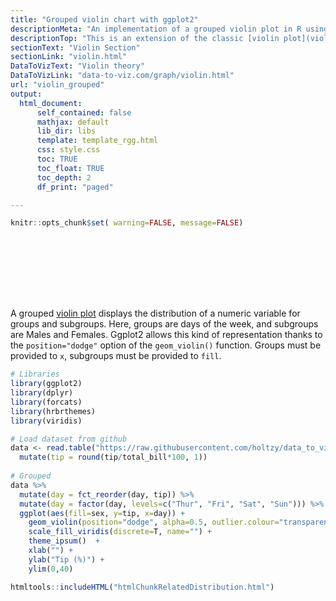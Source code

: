 ```yaml
---
title: "Grouped violin chart with ggplot2"
descriptionMeta: "An implementation of a grouped violin plot in R using the ggplot2 library. Reproducible code and explanations provided."
descriptionTop: "This is an extension of the classic [violin plot](violin plot.html). Here, data are organized in groups and subgroups, allowing to build a grouped violin chart. Chart is implemented using <code>R</code> and  the [ggplot2 library](ggplot2-package.html)."
sectionText: "Violin Section"
sectionLink: "violin.html"
DataToVizText: "Violin theory"
DataToVizLink: "data-to-viz.com/graph/violin.html"
url: "violin_grouped"
output:
  html_document:
      self_contained: false    
      mathjax: default
      lib_dir: libs
      template: template_rgg.html
      css: style.css
      toc: TRUE
      toc_float: TRUE
      toc_depth: 2
      df_print: "paged"

---
```



```r
knitr::opts_chunk$set( warning=FALSE, message=FALSE)
```


<div class="container" style="padding-top: 100px">


A grouped [violin plot](violin.html) displays the distribution of a numeric variable for groups and subgroups. Here, groups are days of the week, and subgroups are Males and Females. Ggplot2 allows this kind of representation thanks to the `position="dodge"` option of the `geom_violin()` function. Groups must be provided to `x`, subgroups must be provided to `fill`.

```r
# Libraries
library(ggplot2)
library(dplyr)
library(forcats)
library(hrbrthemes)
library(viridis)

# Load dataset from github
data <- read.table("https://raw.githubusercontent.com/holtzy/data_to_viz/master/Example_dataset/10_OneNumSevCatSubgroupsSevObs.csv", header=T, sep=",") %>%
  mutate(tip = round(tip/total_bill*100, 1))
  
# Grouped
data %>%
  mutate(day = fct_reorder(day, tip)) %>%
  mutate(day = factor(day, levels=c("Thur", "Fri", "Sat", "Sun"))) %>%
  ggplot(aes(fill=sex, y=tip, x=day)) + 
    geom_violin(position="dodge", alpha=0.5, outlier.colour="transparent") +
    scale_fill_viridis(discrete=T, name="") +
    theme_ipsum()  +
    xlab("") +
    ylab("Tip (%)") +
    ylim(0,40)
```













<!-- Close container -->
</div>




```r
htmltools::includeHTML("htmlChunkRelatedDistribution.html")
```
